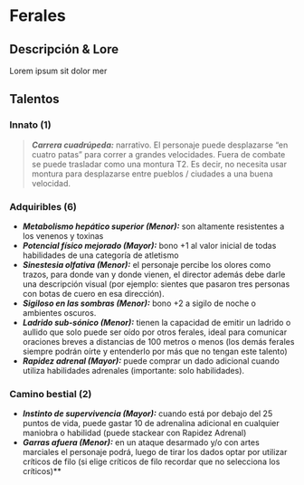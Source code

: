 
# Ferales

<Bleed>
  <Screenshot src={placeholderImage} alt="placeholder" full />
</Bleed>

## Descripción & Lore
Lorem ipsum sit dolor mer

## Talentos

### Innato (1)
> _**Carrera cuadrúpeda:**_ narrativo. El personaje puede desplazarse “en cuatro patas” para correr a grandes velocidades. Fuera de combate se puede trasladar como una montura T2. Es decir, no necesita usar montura para desplazarse entre pueblos / ciudades a una buena velocidad.

### Adquiribles (6)

* _**Metabolismo hepático superior (Menor):**_ son altamente resistentes a los venenos y toxinas  
* _**Potencial físico mejorado (Mayor):**_ bono +1 al valor inicial de todas habilidades de una categoría de atletismo  
* _**Sinestesia olfativa (Menor):**_ el personaje percibe los olores como trazos, para donde van y donde vienen, el director además debe darle una descripción visual (por ejemplo: sientes que pasaron tres personas con botas de cuero en esa dirección).  
* _**Sigiloso en las sombras (Menor):**_ bono +2 a sigilo de noche o ambientes oscuros.  
* _**Ladrido sub-sónico (Menor):**_ tienen la capacidad de emitir un ladrido o aullido que solo puede ser oído por otros ferales, ideal para comunicar oraciones breves a distancias de 100 metros o menos (los demás ferales siempre podrán oírte y entenderlo por más que no tengan este talento)  
* _**Rapidez adrenal (Mayor):**_ puede comprar un dado adicional cuando utiliza habilidades adrenales (importante: solo habilidades).

### Camino bestial (2)

* _**Instinto de supervivencia (Mayor):**_ cuando está por debajo del 25 puntos de vida, puede gastar 10 de adrenalina adicional en cualquier maniobra o habilidad (puede stackear con Rapidez Adrenal)  
* _**Garras afuera (Menor):**_ en un ataque desarmado y/o con artes marciales el personaje podrá, luego de tirar los dados optar por utilizar críticos de filo (si elige críticos de filo recordar que no selecciona los críticos)**